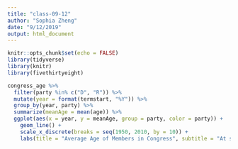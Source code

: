 ```yaml
---
title: "class-09-12"
author: "Sophia Zheng"
date: "9/12/2019"
output: html_document
---
```


```r
knitr::opts_chunk$set(echo = FALSE)
library(tidyverse)
library(knitr)
library(fivethirtyeight)
```


```r
congress_age %>%
  filter(party %in% c("D", "R")) %>%
  mutate(year = format(termstart, "%Y")) %>%
  group_by(year, party) %>%
  summarize(meanAge = mean(age)) %>%
  ggplot(aes(x = year, y = meanAge, group = party, color = party)) + 
    geom_line() + 
    scale_x_discrete(breaks = seq(1950, 2010, by = 10)) +
    labs(title = "Average Age of Members in Congress", subtitle = "At start of term, 1947-2013")
```

